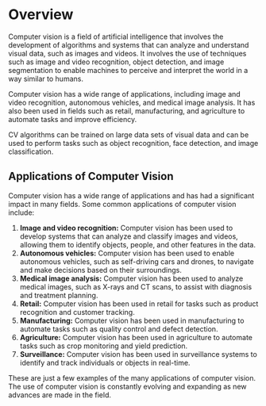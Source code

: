 # Overview
Computer vision is a field of artificial intelligence that involves the development of algorithms and systems that can analyze and understand visual data, such as images and videos. It involves the use of techniques such as image and video recognition, object detection, and image segmentation to enable machines to perceive and interpret the world in a way similar to humans.

Computer vision has a wide range of applications, including image and video recognition, autonomous vehicles, and medical image analysis. It has also been used in fields such as retail, manufacturing, and agriculture to automate tasks and improve efficiency.

CV algorithms can be trained on large data sets of visual data and can be used to perform tasks such as object recognition, face detection, and image classification.

## Applications of Computer Vision
Computer vision has a wide range of applications and has had a significant impact in many fields. Some common applications of computer vision include:

1. **Image and video recognition:** Computer vision has been used to develop systems that can analyze and classify images and videos, allowing them to identify objects, people, and other features in the data.
2. **Autonomous vehicles:** Computer vision has been used to enable autonomous vehicles, such as self-driving cars and drones, to navigate and make decisions based on their surroundings.
3. **Medical image analysis:** Computer vision has been used to analyze medical images, such as X-rays and CT scans, to assist with diagnosis and treatment planning.
4. **Retail:** Computer vision has been used in retail for tasks such as product recognition and customer tracking.
5. **Manufacturing:** Computer vision has been used in manufacturing to automate tasks such as quality control and defect detection.
6. **Agriculture:** Computer vision has been used in agriculture to automate tasks such as crop monitoring and yield prediction.
7. **Surveillance:** Computer vision has been used in surveillance systems to identify and track individuals or objects in real-time.

These are just a few examples of the many applications of computer vision. The use of computer vision is constantly evolving and expanding as new advances are made in the field.